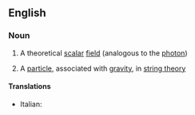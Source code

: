 ==English==

===Noun===
{{wikipedia}}
{{en-noun}}

#{{physics}} A theoretical [[scalar]] [[field]] (analogous to the [[photon]])
#{{physics}} A [[particle]], associated with [[gravity]], in [[string theory]]

====Translations====
{{top}}
* Italian: {{t-|it|dilatone|m}}
{{mid}}

{{bottom}}